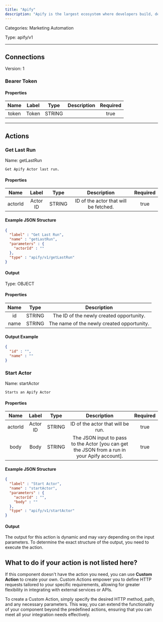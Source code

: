 ```yaml
---
title: "Apify"
description: "Apify is the largest ecosystem where developers build, deploy, and publish data extraction and web automation tools."
---
```



Categories: Marketing Automation


Type: apify/v1

<hr />



## Connections

Version: 1


### Bearer Token

#### Properties

|      Name       |      Label     |     Type     |     Description     | Required |
|:---------------:|:--------------:|:------------:|:-------------------:|:--------:|
| token | Token | STRING |  | true |





<hr />


## Actions


### Get Last Run
Name: getLastRun

`Get Apify Actor last run.`

#### Properties

|      Name       |      Label     |     Type     |     Description     | Required |
|:---------------:|:--------------:|:------------:|:-------------------:|:--------:|
| actorId | Actor ID | STRING | ID of the actor that will be fetched. | true |

#### Example JSON Structure
```json
{
  "label" : "Get Last Run",
  "name" : "getLastRun",
  "parameters" : {
    "actorId" : ""
  },
  "type" : "apify/v1/getLastRun"
}
```

#### Output



Type: OBJECT


#### Properties

|     Name     |     Type     |     Description     |
|:------------:|:------------:|:-------------------:|
| id | STRING | The ID of the newly created opportunity. |
| name | STRING | The name of the newly created opportunity. |




#### Output Example
```json
{
  "id" : "",
  "name" : ""
}
```


### Start Actor
Name: startActor

`Starts an Apify Actor`

#### Properties

|      Name       |      Label     |     Type     |     Description     | Required |
|:---------------:|:--------------:|:------------:|:-------------------:|:--------:|
| actorId | Actor ID | STRING | ID of the actor that will be run. | true |
| body | Body | STRING | The JSON input to pass to the Actor [you can get the JSON from a run in your Apify account]. | true |

#### Example JSON Structure
```json
{
  "label" : "Start Actor",
  "name" : "startActor",
  "parameters" : {
    "actorId" : "",
    "body" : ""
  },
  "type" : "apify/v1/startActor"
}
```

#### Output

The output for this action is dynamic and may vary depending on the input parameters. To determine the exact structure of the output, you need to execute the action.






## What to do if your action is not listed here?

If this component doesn't have the action you need, you can use **Custom Action** to create your own. Custom Actions empower you to define HTTP requests tailored to your specific requirements, allowing for greater flexibility in integrating with external services or APIs.

To create a Custom Action, simply specify the desired HTTP method, path, and any necessary parameters. This way, you can extend the functionality of your component beyond the predefined actions, ensuring that you can meet all your integration needs effectively.

